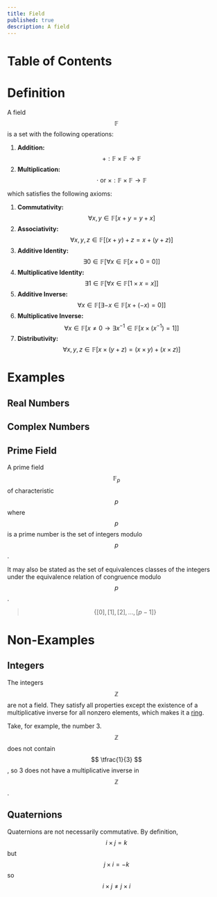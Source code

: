 ```yaml
---
title: Field
published: true
description: A field
---
```


# Table of Contents

# Definition

A field $$ \mathbb{F} $$ is a set with the following operations:

1. **Addition:** $$ +: \mathbb{F}\times \mathbb{F}\rightarrow \mathbb{F} $$
1. **Multiplication:** $$ \cdot \text{ or } \times: \mathbb{F}\times \mathbb{F}\rightarrow \mathbb{F} $$

which satisfies the following axioms:

1. **Commutativity:** $$\forall x,y\in\mathbb{F}[x+y=y+x]$$
1. **Associativity:** $$\forall x,y,z\in\mathbb{F}[(x+y)+z=x+(y+z)]$$
1. **Additive Identity:** $$\exists 0\in\mathbb{F}[\forall x\in\mathbb{F}[x + 0 = 0]]$$
1. **Multiplicative Identity:** $$\exists 1\in\mathbb{F}[\forall x\in\mathbb{F}[1\times x = x]]$$
1. **Additive Inverse:** $$\forall x\in\mathbb{F}[\exists -x\in\mathbb{F}[x + (-x) = 0]]$$
1. **Multiplicative Inverse:** $$\forall x\in\mathbb{F}[x\ne 0\rightarrow \exists x^{-1}\in\mathbb{F}[x\times (x^{-1})=1]]$$
1. **Distributivity:** $$\forall x,y,z\in\mathbb{F}[x\times(y+z)=(x\times y) + (x\times z)]$$

# Examples

## Real Numbers

## Complex Numbers

## Prime Field

A prime field $$\mathbb{F}_p$$ of characteristic $$ p $$ where $$ p $$ is a prime number is the set of integers modulo $$ p $$.

It may also be stated as the set of equivalences classes of the integers under the equivalence relation of congruence modulo $$ p $$.

> $$ \{[0],[1],[2],\ldots,[p-1]\} $$

# Non-Examples

## Integers
The integers $$ \mathbb{Z} $$ are not a field. They satisfy all properties except the existence of a multiplicative inverse for all nonzero elements, which makes it a [ring](https://en.wikipedia.org/wiki/Integer).

Take, for example, the number 3. $$ \mathbb{Z} $$ does not contain $$ \tfrac{1}{3} $$, so 3 does not have a multiplicative inverse in $$ \mathbb{Z} $$.

## Quaternions

Quaternions are not necessarily commutative. By definition, $$ i\times j = k$$ but $$ j \times i = -k$$ so $$ i \times j \ne j \times i$$